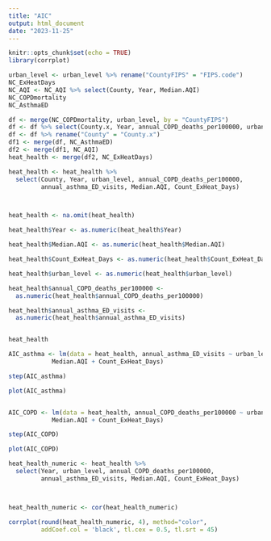 ```yaml
---
title: "AIC"
output: html_document
date: "2023-11-25"
---
```


```r
knitr::opts_chunk$set(echo = TRUE)
library(corrplot)
```


```r
urban_level <- urban_level %>% rename("CountyFIPS" = "FIPS.code")
NC_ExHeatDays
NC_AQI <- NC_AQI %>% select(County, Year, Median.AQI)
NC_COPDmortality
NC_AsthmaED 

df <- merge(NC_COPDmortality, urban_level, by = "CountyFIPS")
df <- df %>% select(County.x, Year, annual_COPD_deaths_per100000, urban_level)
df <- df %>% rename("County" = "County.x")
df1 <- merge(df, NC_AsthmaED)
df2 <- merge(df1, NC_AQI)
heat_health <- merge(df2, NC_ExHeatDays)

heat_health <- heat_health %>% 
  select(County, Year, urban_level, annual_COPD_deaths_per100000, 
         annual_asthma_ED_visits, Median.AQI, Count_ExHeat_Days)



heat_health <- na.omit(heat_health)

heat_health$Year <- as.numeric(heat_health$Year)

heat_health$Median.AQI <- as.numeric(heat_health$Median.AQI)

heat_health$Count_ExHeat_Days <- as.numeric(heat_health$Count_ExHeat_Days)

heat_health$urban_level <- as.numeric(heat_health$urban_level)

heat_health$annual_COPD_deaths_per100000 <- 
  as.numeric(heat_health$annual_COPD_deaths_per100000)

heat_health$annual_asthma_ED_visits <- 
  as.numeric(heat_health$annual_asthma_ED_visits)


heat_health
```


```r
AIC_asthma <- lm(data = heat_health, annual_asthma_ED_visits ~ urban_level + 
            Median.AQI + Count_ExHeat_Days)

step(AIC_asthma)

plot(AIC_asthma)


AIC_COPD <- lm(data = heat_health, annual_COPD_deaths_per100000 ~ urban_level + 
            Median.AQI + Count_ExHeat_Days)

step(AIC_COPD)

plot(AIC_COPD)

```

```r

heat_health_numeric <- heat_health %>% 
  select(Year, urban_level, annual_COPD_deaths_per100000, 
         annual_asthma_ED_visits, Median.AQI, Count_ExHeat_Days)



heat_health_numeric <- cor(heat_health_numeric)

corrplot(round(heat_health_numeric, 4), method="color", 
         addCoef.col = 'black', tl.cex = 0.5, tl.srt = 45)


```







